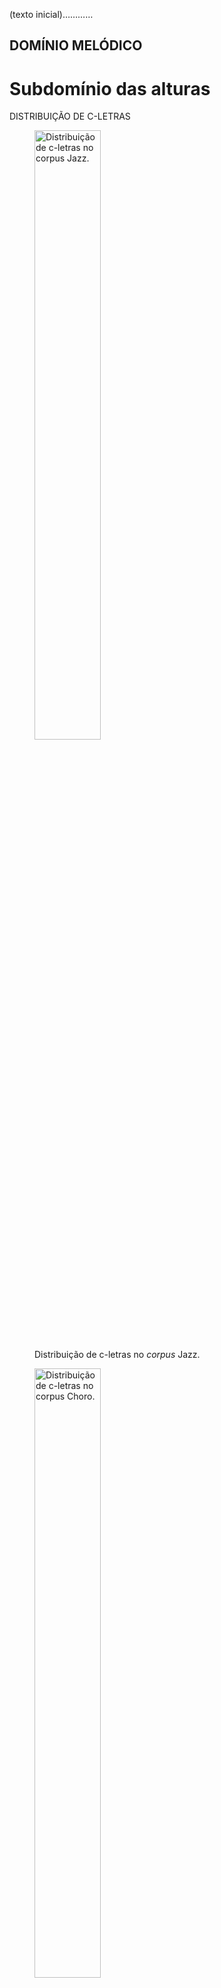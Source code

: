 (texto inicial)............

## DOMÍNIO MELÓDICO

# Subdomínio das alturas

DISTRIBUIÇÃO DE C-LETRAS

![Distribuição de c-letras no *corpus* Jazz.](../figs/grafico-01a.png){width=50% #fig-graf01a}

![Distribuição de c-letras no *corpus* Choro.](../figs/grafico-01b.png){width=50% #fig-graf01b}

![Distribuição de c-letras no *corpus* Samba.](../figs/grafico-01c.png){width=50% #fig-graf01c}

![Distribuição de c-letras no *corpus* Tom Jobim.](../figs/grafico-01d.png){width=50% #fig-graf01d}

![Distribuição de c-letras no *corpus* Ivan Lins.](../figs/grafico-01e.png){width=50% #fig-graf01e}

![Distribuição de c-letras no *corpus* Chico Buarque.](../figs/grafico-01f.png){width=50% #fig-graf01f}

![Distribuição de c-letras no *corpus* Edu Lobo.](../figs/grafico-01g.png){width=50% #fig-graf01g}

![Distribuição de c-letras no *corpus* Caetano Veloso.](../figs/grafico-01h.png){width=50% #fig-graf01h}

![Distribuição de c-letras no *corpus* Djavan.](../figs/grafico-01i.png){width=50% #fig-graf01i}

![Distribuição de c-letras no *corpus* João Bosco.](../figs/grafico-01j.png){width=50% #fig-graf01j}

![Distribuição de c-letras no *corpus* Milton Nascimento.](../figs/grafico-01k.png){width=50% #fig-graf01k}

![Distribuição de c-letras no *corpus* Gilberto Gil.](../figs/grafico-01l.png){width=50% #fig-graf01l}

![Distribuição de c-letras no *corpus* Rita Lee.](../figs/grafico-01m.png){width=50% #fig-graf01m}

![Distribuição de c-letra no conjunto MPB (compositores 1 a 10).](../figs/grafico-01n.png){width=50% #fig-graf01n}

![Comparação das distribuições das c-letras nos *corpora* dos grupo de controle (acima), dos compositores (centro) e do conjunto MPB (abaixo).](../figs/grafico-01.png){width=100% #fig-graf01}

---

DISTRIBUIÇÃO DE CARDINALIDADES DE C/R PALAVRAS

![Distribuição de cardinalidades no *corpus* Jazz.](../figs/grafico-02a.png){width=50% #fig-graf02a}

![Distribuição de cardinalidades no *corpus* Choro.](../figs/grafico-02b.png){width=50% #fig-graf02b}

![Distribuição de cardinalidades no *corpus* Samba.](../figs/grafico-02c.png){width=50% #fig-graf02c}

![Distribuição de cardinalidades no *corpus* Jobim.](../figs/grafico-02d.png){width=50% #fig-graf02d}

![Distribuição de cardinalidades no *corpus* Lins.](../figs/grafico-02e.png){width=50% #fig-graf02e}

![Distribuição de cardinalidades no *corpus* Chico.](../figs/grafico-02f.png){width=50% #fig-graf02f}

![Distribuição de cardinalidades no *corpus* Edu.](../figs/grafico-02g.png){width=50% #fig-graf02g}

![Distribuição de cardinalidades no *corpus* Caetano.](../figs/grafico-02h.png){width=50% #fig-graf02h}

![Distribuição de cardinalidades no *corpus* Djavan.](../figs/grafico-02i.png){width=50% #fig-graf02i}

![Distribuição de cardinalidades no *corpus* Bosco.](../figs/grafico-02j.png){width=50% #fig-graf02j}

![Distribuição de cardinalidades no *corpus* Milton.](../figs/grafico-02k.png){width=50% #fig-graf02k}

![Distribuição de cardinalidades no *corpus* Gil.](../figs/grafico-02l.png){width=50% #fig-graf02l}

![Distribuição de cardinalidades no *corpus* Rita.](../figs/grafico-02m.png){width=50% #fig-graf02m}

![Comparação das distribuições das cardinalidades nos *corpora* dos grupo de controle (acima), dos compositores (centro) e do conjunto MPB (abaixo).](../figs/grafico-02.png){width=100% #fig-graf02}
